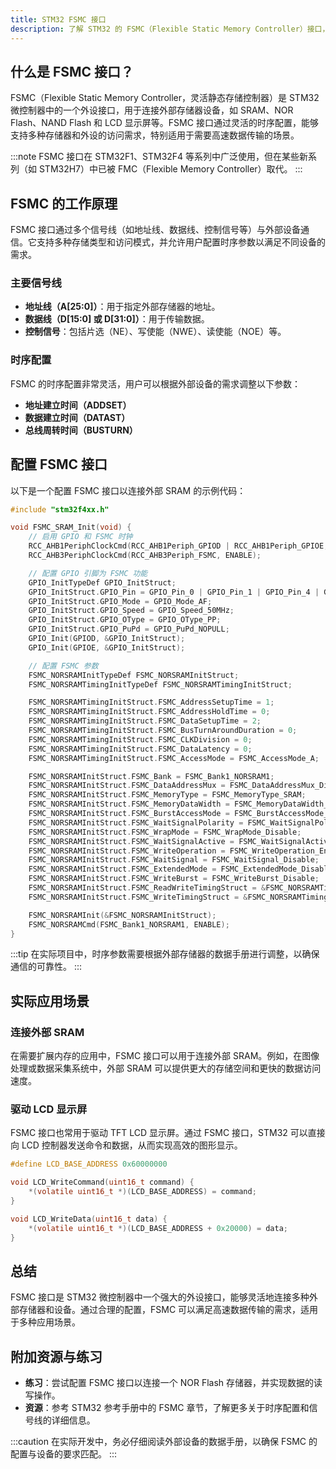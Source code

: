 ```yaml
---
title: STM32 FSMC 接口
description: 了解 STM32 的 FSMC（Flexible Static Memory Controller）接口，掌握其工作原理、配置方法以及实际应用场景。
---
```


## 什么是 FSMC 接口？

FSMC（Flexible Static Memory Controller，灵活静态存储控制器）是 STM32 微控制器中的一个外设接口，用于连接外部存储器设备，如 SRAM、NOR Flash、NAND Flash 和 LCD 显示屏等。FSMC 接口通过灵活的时序配置，能够支持多种存储器和外设的访问需求，特别适用于需要高速数据传输的场景。

:::note
FSMC 接口在 STM32F1、STM32F4 等系列中广泛使用，但在某些新系列（如 STM32H7）中已被 FMC（Flexible Memory Controller）取代。
:::

## FSMC 的工作原理

FSMC 接口通过多个信号线（如地址线、数据线、控制信号等）与外部设备通信。它支持多种存储类型和访问模式，并允许用户配置时序参数以满足不同设备的需求。

### 主要信号线

- **地址线（A[25:0]）**：用于指定外部存储器的地址。
- **数据线（D[15:0] 或 D[31:0]）**：用于传输数据。
- **控制信号**：包括片选（NE）、写使能（NWE）、读使能（NOE）等。

### 时序配置

FSMC 的时序配置非常灵活，用户可以根据外部设备的需求调整以下参数：
- **地址建立时间（ADDSET）**
- **数据建立时间（DATAST）**
- **总线周转时间（BUSTURN）**

## 配置 FSMC 接口

以下是一个配置 FSMC 接口以连接外部 SRAM 的示例代码：

```c
#include "stm32f4xx.h"

void FSMC_SRAM_Init(void) {
    // 启用 GPIO 和 FSMC 时钟
    RCC_AHB1PeriphClockCmd(RCC_AHB1Periph_GPIOD | RCC_AHB1Periph_GPIOE, ENABLE);
    RCC_AHB3PeriphClockCmd(RCC_AHB3Periph_FSMC, ENABLE);

    // 配置 GPIO 引脚为 FSMC 功能
    GPIO_InitTypeDef GPIO_InitStruct;
    GPIO_InitStruct.GPIO_Pin = GPIO_Pin_0 | GPIO_Pin_1 | GPIO_Pin_4 | GPIO_Pin_5 | GPIO_Pin_7 | GPIO_Pin_8 | GPIO_Pin_9 | GPIO_Pin_10 | GPIO_Pin_11 | GPIO_Pin_12 | GPIO_Pin_13 | GPIO_Pin_14 | GPIO_Pin_15;
    GPIO_InitStruct.GPIO_Mode = GPIO_Mode_AF;
    GPIO_InitStruct.GPIO_Speed = GPIO_Speed_50MHz;
    GPIO_InitStruct.GPIO_OType = GPIO_OType_PP;
    GPIO_InitStruct.GPIO_PuPd = GPIO_PuPd_NOPULL;
    GPIO_Init(GPIOD, &GPIO_InitStruct);
    GPIO_Init(GPIOE, &GPIO_InitStruct);

    // 配置 FSMC 参数
    FSMC_NORSRAMInitTypeDef FSMC_NORSRAMInitStruct;
    FSMC_NORSRAMTimingInitTypeDef FSMC_NORSRAMTimingInitStruct;

    FSMC_NORSRAMTimingInitStruct.FSMC_AddressSetupTime = 1;
    FSMC_NORSRAMTimingInitStruct.FSMC_AddressHoldTime = 0;
    FSMC_NORSRAMTimingInitStruct.FSMC_DataSetupTime = 2;
    FSMC_NORSRAMTimingInitStruct.FSMC_BusTurnAroundDuration = 0;
    FSMC_NORSRAMTimingInitStruct.FSMC_CLKDivision = 0;
    FSMC_NORSRAMTimingInitStruct.FSMC_DataLatency = 0;
    FSMC_NORSRAMTimingInitStruct.FSMC_AccessMode = FSMC_AccessMode_A;

    FSMC_NORSRAMInitStruct.FSMC_Bank = FSMC_Bank1_NORSRAM1;
    FSMC_NORSRAMInitStruct.FSMC_DataAddressMux = FSMC_DataAddressMux_Disable;
    FSMC_NORSRAMInitStruct.FSMC_MemoryType = FSMC_MemoryType_SRAM;
    FSMC_NORSRAMInitStruct.FSMC_MemoryDataWidth = FSMC_MemoryDataWidth_16b;
    FSMC_NORSRAMInitStruct.FSMC_BurstAccessMode = FSMC_BurstAccessMode_Disable;
    FSMC_NORSRAMInitStruct.FSMC_WaitSignalPolarity = FSMC_WaitSignalPolarity_Low;
    FSMC_NORSRAMInitStruct.FSMC_WrapMode = FSMC_WrapMode_Disable;
    FSMC_NORSRAMInitStruct.FSMC_WaitSignalActive = FSMC_WaitSignalActive_BeforeWaitState;
    FSMC_NORSRAMInitStruct.FSMC_WriteOperation = FSMC_WriteOperation_Enable;
    FSMC_NORSRAMInitStruct.FSMC_WaitSignal = FSMC_WaitSignal_Disable;
    FSMC_NORSRAMInitStruct.FSMC_ExtendedMode = FSMC_ExtendedMode_Disable;
    FSMC_NORSRAMInitStruct.FSMC_WriteBurst = FSMC_WriteBurst_Disable;
    FSMC_NORSRAMInitStruct.FSMC_ReadWriteTimingStruct = &FSMC_NORSRAMTimingInitStruct;
    FSMC_NORSRAMInitStruct.FSMC_WriteTimingStruct = &FSMC_NORSRAMTimingInitStruct;

    FSMC_NORSRAMInit(&FSMC_NORSRAMInitStruct);
    FSMC_NORSRAMCmd(FSMC_Bank1_NORSRAM1, ENABLE);
}
```

:::tip
在实际项目中，时序参数需要根据外部存储器的数据手册进行调整，以确保通信的可靠性。
:::

## 实际应用场景

### 连接外部 SRAM

在需要扩展内存的应用中，FSMC 接口可以用于连接外部 SRAM。例如，在图像处理或数据采集系统中，外部 SRAM 可以提供更大的存储空间和更快的数据访问速度。

### 驱动 LCD 显示屏

FSMC 接口也常用于驱动 TFT LCD 显示屏。通过 FSMC 接口，STM32 可以直接向 LCD 控制器发送命令和数据，从而实现高效的图形显示。

```c
#define LCD_BASE_ADDRESS 0x60000000

void LCD_WriteCommand(uint16_t command) {
    *(volatile uint16_t *)(LCD_BASE_ADDRESS) = command;
}

void LCD_WriteData(uint16_t data) {
    *(volatile uint16_t *)(LCD_BASE_ADDRESS + 0x20000) = data;
}
```

## 总结

FSMC 接口是 STM32 微控制器中一个强大的外设接口，能够灵活地连接多种外部存储器和设备。通过合理的配置，FSMC 可以满足高速数据传输的需求，适用于多种应用场景。

## 附加资源与练习

- **练习**：尝试配置 FSMC 接口以连接一个 NOR Flash 存储器，并实现数据的读写操作。
- **资源**：参考 STM32 参考手册中的 FSMC 章节，了解更多关于时序配置和信号线的详细信息。

:::caution
在实际开发中，务必仔细阅读外部设备的数据手册，以确保 FSMC 的配置与设备的要求匹配。
:::